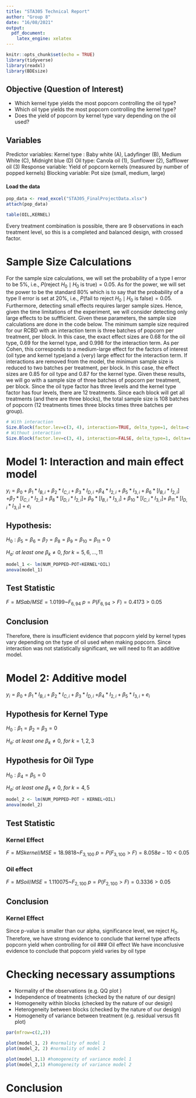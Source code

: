 ```yaml
---
title: "STA305 Technical Report"
author: "Group 8"
date: "16/08/2021"
output:
  pdf_document:
    latex_engine: xelatex
---
```

\fontfamily{Arial}
\fontsize{10}{22}

```r
knitr::opts_chunk$set(echo = TRUE)
library(tidyverse)
library(readxl)
library(BDEsize)
```

## Objective (Question of Interest)
* Which kernel type yields the most popcorn controlling the oil type?
* Which oil type yields the most popcorn controlling the kernel type?
* Does the yield of popcorn by kernel type vary depending on the oil used?

## Variables
Predictor variables:
  Kernel type : Baby white (A), Ladyfinger (B), Medium White (C), Midnight blue (D)
  Oil type: Canola oil (1), Sunflower (2), Safflower oil (3)
Response variable:
  Yield of popcorn kernels (measured by number of popped kernels)
Blocking variable: Pot size (small, medium, large)

#### Load the data
```r
pop_data <- read_excel("STA305_FinalProjectData.xlsx")
attach(pop_data)

table(OIL,KERNEL)
```
Every treatment combination is possible, there are 9 observations in each treatment level, so this is a completed and balanced design, with crossed factor.


# Sample Size Calculations

For the sample size calculations, we will set the probability of a type I error to be 5%, i.e., $P(\text{reject } H_0 \mid H_0 \text{ is true}) = 0.05$. As for the power, we will set the power to be the standard 80% which is to say that the probability of a type II error is set at 20%, i.e., $P(\text{fail to reject } H_0 \mid H_0 \text{ is false}) = 0.05$. Furthermore, detecting small effects requires larger sample sizes. Hence, given the time limitations of the experiment, we will consider detecting only large effects to be suffficient. Given these parameters, the sample size calculations are done in the code below. The minimum sample size required for our RCBD with an interaction term is three batches of popcorn per treatment, per block. In this case, the exact effect sizes are 0.68 for the oil type, 0.69 for the kernel type, and 0.998 for the interaction term. As per Cohen, this corresponds to a medium-large effect for the factors of interest (oil type and kernel type)and a (very) large effect for the interaction term. If interactions are removed from the model, the minimum sample size is reduced to two batches per treatment, per block. In this case, the effect sizes are 0.85 for oil type and 0.87 for the kernel type. Given these results, we will go with a sample size of three batches of popcorn per treatment, per block. Since the oil type factor has three levels and the kernel type factor has four levels, there are 12 treatments. Since each block will get all treatments (and there are three blocks), the total sample size is 108 batches of popcorn (12 treatments times three blocks times three batches per group).

```r
# With interaction
Size.Block(factor.lev=c(3, 4), interaction=TRUE, delta_type=1, delta=c(1, 1, 1), alpha=0.05, beta=0.2)
# Without interaction
Size.Block(factor.lev=c(3, 4), interaction=FALSE, delta_type=1, delta=c(1, 1, 1), alpha=0.05, beta=0.2)
```

# Model 1: Interaction and main effect model
  $y_{i} = \beta_{0}+\beta_{1}*I_{B,i}+\beta_{2}*I_{C,i} + \beta_{3}*I_{D,i}$
  $+ \beta_{4}*I_{2,i} + \beta_{5}*I_{3,i} + \beta_{6}*[I_{B,i}*I_{2,i}]$
  $+ \beta_{7}*[I_{C,i}*I_{2,i}] + \beta_{8}*[I_{D,i}*I_{2,i}] +$
  $\beta_{9}*[I_{B,i}*I_{3,i}] + \beta_{10}*[I_{C,i}*I_{3,i}] +$
  $\beta_{11}*[I_{D,i}*I_{3,i}] + e_{i}$

## Hypothesis:
  $H_{0}:\beta_{5}=\beta_{6}=\beta_{7}=\beta_{8}=\beta_{9}=\beta_{10}=\beta_{11}=0$
  
  $H_{a}:\ at\ least\ one\ \beta_{k} \ne 0,\ for\ k=5,6,...,11$
 
```r
model_1 <- lm(NUM_POPPED~POT+KERNEL*OIL)
anova(model_1)
```
## Test Statistic
$F= MSab/MSE = 1.0199$~$F_{6,94}$
$p= P (F_{6,94}>F)=0.4173 > 0.05$

## Conclusion
Therefore, there is insufficient evidence that popcorn yield by kernel types vary depending on the type of oil used when making popcorn. Since interaction was not statistically significant, we will need to fit an additive model.

# Model 2: Additive model
  $y_{i} = \beta_{0}+\beta_{1}*I_{B,i}+\beta_{2}*I_{C,i} + \beta_{3}*I_{D,i}$
  $+ \beta_{4}*I_{2,i} + \beta_{5}*I_{3,i} + e_{i}$

## Hypothesis for Kernel Type
$H_{0}:\beta_{1}=\beta_{2}=\beta_{3}=0$
  
$H_{a}:\ at\ least\ one\ \beta_{k} \ne 0,\ for\ k=1,2,3$

## Hypothesis for Oil Type
$H_{0}:\beta_{4}=\beta_{5}=0$
  
$H_{a}:\ at\ least\ one\ \beta_{k} \ne 0,\ for\ k=4,5$

```r
model_2 <- lm(NUM_POPPED~POT + KERNEL+OIL)
anova(model_2)
```
## Test Statistic

### Kernel Effect
$F= MSkernel/MSE = 18.9818$~$F_{3,100}$
$p= P (F_{3,100}>F)= 8.058e-10 < 0.05$
  
### Oil effect
$F= MSoil/MSE = 1.110075$~$F_{2,100}$
$p= P (F_{2,100}>F)= 0.3336> 0.05$

## Conclusion

### Kernel Effect
Since p-value is smaller than our alpha, significance level, we reject $H_0$. Therefore, we have strong evidence to conclude that kernel type affects popcorn yield when controlling for oil
### Oil effect
We have inconclusive evidence to conclude that popcorn yield varies by oil type


# Checking necessary assumptions
* Normality of the observations (e.g. QQ plot ) 
* Independence of treatments (checked by the nature of our design)
* Homogeneity within blocks (checked by the nature of our design)
* Heterogeneity between blocks  (checked by the nature of our design)
* Homogeneity of variance between treatment (e.g. residual versus fit plot) 

```r
par(mfrow=c(2,2))

plot(model_1, 2) #normality of model 1
plot(model_2, 2) #normality of model 2

plot(model_1,1) #homogeneity of variance model 1
plot(model_2,1) #homogeneity of variance model 2
```



# Conclusion
